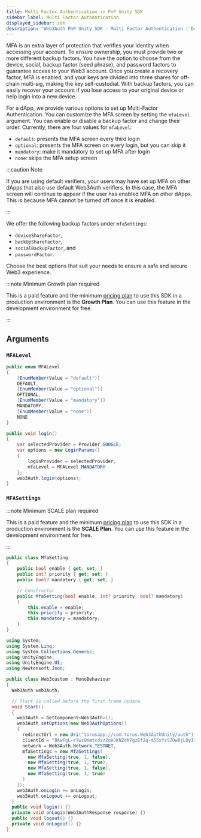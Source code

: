 ```yaml
---
title: Multi Factor Authentication in PnP Unity SDK
sidebar_label: Multi Factor Authentication
displayed_sidebar: sdk
description: "Web3Auth PnP Unity SDK - Multi Factor Authentication | Documentation - Web3Auth"
---
```


MFA is an extra layer of protection that verifies your identity when accessing your account. To ensure ownership, you must provide two or more
different backup factors. You have the option to choose from the device, social, backup factor (seed phrase), and password factors to guarantee access
to your Web3 account. Once you create a recovery factor, MFA is enabled, and your keys are divided into three shares for off-chain multi-sig, making
the key self-custodial. With backup factors, you can easily recover your account if you lose access to your original device or help login into a new
device.

For a dApp, we provide various options to set up Multi-Factor Authentication. You can customize the MFA screen by setting the `mfaLevel` argument. You
can enable or disable a backup factor and change their order. Currently, there are four values for `mfaLevel`:

- `default`: presents the MFA screen every third login
- `optional`: presents the MFA screen on every login, but you can skip it
- `mandatory`: make it mandatory to set up MFA after login
- `none`: skips the MFA setup screen

:::caution Note

If you are using default verifiers, your users may have set up MFA on other dApps that also use default Web3Auth verifiers. In this case, the MFA
screen will continue to appear if the user has enabled MFA on other dApps. This is because MFA cannot be turned off once it is enabled.

:::

We offer the following backup factors under `mfaSettings`:

- `deviceShareFactor`,
- `backUpShareFactor`,
- `socialBackupFactor`, and
- `passwordFactor`.

Choose the best options that suit your needs to ensure a safe and secure Web3 experience.

:::note Minimum Growth plan required

This is a paid feature and the minimum [pricing plan](https://web3auth.io/pricing.html) to use this SDK in a production environment is the
**Growth Plan**. You can use this feature in the development environment for free.

:::

## Arguments

### `MFALevel`

```cs
public enum MFALevel
{
    [EnumMember(Value = "default")]
    DEFAULT,
    [EnumMember(Value = "optional")]
    OPTIONAL,
    [EnumMember(Value = "mandatory")]
    MANDATORY,
    [EnumMember(Value = "none")]
    NONE
}
```

```cs title="Usage"
public void login()
{
    var selectedProvider = Provider.GOOGLE;
    var options = new LoginParams()
    {
        loginProvider = selectedProvider,
		mfaLevel = MFALevel.MANDATORY
    };
    web3Auth.login(options);
}
```

### `MFASettings`

:::note Minimum SCALE plan required

This is a paid feature and the minimum [pricing plan](https://web3auth.io/pricing.html) to use this SDK in a production environment is the **SCALE
Plan**. You can use this feature in the development environment for free.

:::

```cs
public class MfaSetting
{
    public bool enable { get; set; }
    public int? priority { get; set; }
    public bool? mandatory { get; set; }

    // Constructor
    public MfaSetting(bool enable, int? priority, bool? mandatory)
    {
        this.enable = enable;
        this.priority = priority;
        this.mandatory = mandatory;
    }
}
```

```cs title="Usage"
using System;
using System.Linq;
using System.Collections.Generic;
using UnityEngine;
using UnityEngine.UI;
using Newtonsoft.Json;

public class Web3custom : MonoBehaviour
{
  Web3Auth web3Auth;

  // Start is called before the first frame update
  void Start()
  {
    web3Auth = GetComponent<Web3Auth>();
    web3Auth.setOptions(new Web3AuthOptions()
    {
      redirectUrl = new Uri("torusapp://com.torus.Web3AuthUnity/auth"),
      clientId = "BAwFgL-r7wzQKmtcdiz2uHJKNZdK7gzEf2q-m55xfzSZOw8jLOyIi4AVvvzaEQO5nv2dFLEmf9LBkF8kaq3aErg",
      network = Web3Auth.Network.TESTNET,
      mfaSettings = new MfaSettings(
        new MfaSetting(true, 1, false),
        new MfaSetting(true, 1, true),
        new MfaSetting(true, 1, false),
        new MfaSetting(true, 1, true)
      )
    });
    web3Auth.onLogin += onLogin;
    web3Auth.onLogout += onLogout;
  }
  public void login() {}
  private void onLogin(Web3AuthResponse response) {}
  public void logout() {}
  private void onLogout() {}
}

```
